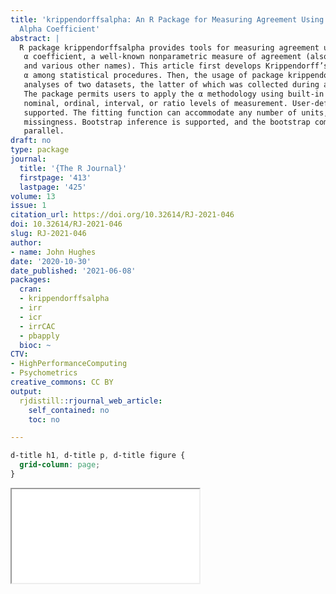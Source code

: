 ```yaml
---
title: 'krippendorffsalpha: An R Package for Measuring Agreement Using Krippendorff''s
  Alpha Coefficient'
abstract: |
  R package krippendorffsalpha provides tools for measuring agreement using Krippendorff’s
   α coefficient, a well-known nonparametric measure of agreement (also called inter-rater reliability
   and various other names). This article first develops Krippendorff’s α in a natural way and situates
   α among statistical procedures. Then, the usage of package krippendorffsalpha is illustrated via
   analyses of two datasets, the latter of which was collected during an imaging study of hip cartilage.
   The package permits users to apply the α methodology using built-in distance functions for the
   nominal, ordinal, interval, or ratio levels of measurement. User-defined distance functions are also
   supported. The fitting function can accommodate any number of units, any number of coders, and
   missingness. Bootstrap inference is supported, and the bootstrap computation can be carried out in
   parallel.
draft: no
type: package
journal:
  title: '{The R Journal}'
  firstpage: '413'
  lastpage: '425'
volume: 13
issue: 1
citation_url: https://doi.org/10.32614/RJ-2021-046
doi: 10.32614/RJ-2021-046
slug: RJ-2021-046
author:
- name: John Hughes
date: '2020-10-30'
date_published: '2021-06-08'
packages:
  cran:
  - krippendorffsalpha
  - irr
  - icr
  - irrCAC
  - pbapply
  bioc: ~
CTV:
- HighPerformanceComputing
- Psychometrics
creative_commons: CC BY
output:
  rjdistill::rjournal_web_article:
    self_contained: no
    toc: no

---
```


```css
d-title h1, d-title p, d-title figure {
  grid-column: page;
}
```

<div class="l-page">
  <object data="RJ-2021-046.pdf" type="application/pdf" style="height:955px;width:100%">
    <iframe src="RJ-2021-046.pdf"></iframe>
  </object>
</div>

